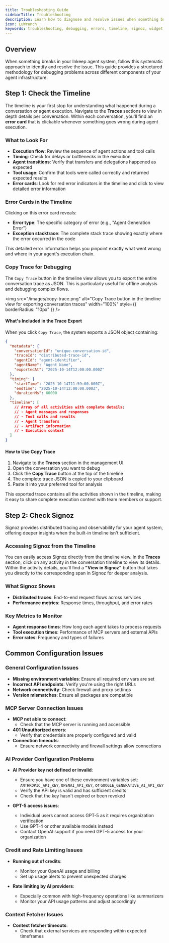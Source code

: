 ```yaml
---
title: Troubleshooting Guide
sidebarTitle: Troubleshooting
description: Learn how to diagnose and resolve issues when something breaks in your Inkeep agent system.
icon: LuWrench
keywords: troubleshooting, debugging, errors, timeline, signoz, widget implementation
---
```


## Overview

When something breaks in your Inkeep agent system, follow this systematic approach to identify and resolve the issue. This guide provides a structured methodology for debugging problems across different components of your agent infrastructure.

## Step 1: Check the Timeline

The timeline is your first stop for understanding what happened during a conversation or agent execution. Navigate to the **Traces** sections to view in depth details per conversation. Within each conversation, you'll find an **error card** that is clickable whenever something goes wrong during agent execution. 

### What to Look For

- **Execution flow**: Review the sequence of agent actions and tool calls
- **Timing**: Check for delays or bottlenecks in the execution
- **Agent transitions**: Verify that transfers and delegations happened as expected
- **Tool usage**: Confirm that tools were called correctly and returned expected results
- **Error cards**: Look for red error indicators in the timeline and click to view detailed error information

### Error Cards in the Timeline

Clicking on this error card reveals:

- **Error type**: The specific category of error (e.g., "Agent Generation Error")
- **Exception stacktrace**: The complete stack trace showing exactly where the error occurred in the code

This detailed error information helps you pinpoint exactly what went wrong and where in your agent's execution chain.

### Copy Trace for Debugging

The `Copy Trace` button in the timeline view allows you to export the entire conversation trace as JSON. This is particularly useful for offline analysis and debugging complex flows.

<img
  src="/images/copy-trace.png"
  alt="Copy Trace button in the timeline view for exporting conversation traces"
  width="100%"
  style={{ borderRadius: "10px" }}
/>

#### What's Included in the Trace Export

When you click `Copy Trace`, the system exports a JSON object containing:

```json
{
  "metadata": {
    "conversationId": "unique-conversation-id",
    "traceId": "distributed-trace-id",
    "agentId": "agent-identifier",
    "agentName": "Agent Name",
    "exportedAt": "2025-10-14T12:00:00.000Z"
  },
  "timing": {
    "startTime": "2025-10-14T11:59:00.000Z",
    "endTime": "2025-10-14T12:00:00.000Z",
    "durationMs": 60000
  },
  "timeline": [
    // Array of all activities with complete details:
    // - Agent messages and responses
    // - Tool calls and results
    // - Agent transfers
    // - Artifact information
    // - Execution context
  ]
}
```

#### How to Use Copy Trace

1. Navigate to the **Traces** section in the management UI
2. Open the conversation you want to debug
3. Click the **Copy Trace** button at the top of the timeline
4. The complete trace JSON is copied to your clipboard
5. Paste it into your preferred tool for analysis

This exported trace contains all the activities shown in the timeline, making it easy to share complete execution context with team members or support.

## Step 2: Check Signoz

Signoz provides distributed tracing and observability for your agent system, offering deeper insights when the built-in timeline isn't sufficient.

### Accessing Signoz from the Timeline

You can easily access Signoz directly from the timeline view. In the **Traces** section, click on any activity in the conversation timeline to view its details. Within the activity details, you'll find a **"View in Signoz"** button that takes you directly to the corresponding span in Signoz for deeper analysis.

### What Signoz Shows

- **Distributed traces**: End-to-end request flows across services
- **Performance metrics**: Response times, throughput, and error rates

### Key Metrics to Monitor

- **Agent response times**: How long each agent takes to process requests
- **Tool execution times**: Performance of MCP servers and external APIs
- **Error rates**: Frequency and types of failures

## Common Configuration Issues

### General Configuration Issues

- **Missing environment variables**: Ensure all required env vars are set
- **Incorrect API endpoints**: Verify you're using the right URLs
- **Network connectivity**: Check firewall and proxy settings
- **Version mismatches**: Ensure all packages are compatible

### MCP Server Connection Issues

- **MCP not able to connect**: 
    - Check that the MCP server is running and accessible
- **401 Unauthorized errors**:
    - Verify that credentials are properly configured and valid
- **Connection timeouts**:
    - Ensure network connectivity and firewall settings allow connections

### AI Provider Configuration Problems

- **AI Provider key not defined or invalid**: 
  - Ensure you have one of these environment variables set: `ANTHROPIC_API_KEY`, `OPENAI_API_KEY`, or `GOOGLE_GENERATIVE_AI_API_KEY`
  - Verify the API key is valid and has sufficient credits
  - Check that the key hasn't expired or been revoked

- **GPT-5 access issues**: 
  - Individual users cannot access GPT-5 as it requires organization verification
  - Use GPT-4 or other available models instead
  - Contact OpenAI support if you need GPT-5 access for your organization

### Credit and Rate Limiting Issues

- **Running out of credits**: 
  - Monitor your OpenAI usage and billing
  - Set up usage alerts to prevent unexpected charges

- **Rate limiting by AI providers**: 
  - Especially common with high-frequency operations like summarizers
  - Monitor your API usage patterns and adjust accordingly

### Context Fetcher Issues

- **Context fetcher timeouts**: 
  - Check that external services are responding within expected timeframes

